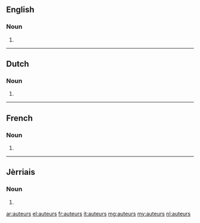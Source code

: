 ==English==

===Noun===
{{head|en|plural}}

# {{plural of|auteur|lang=en}}

----

==Dutch==

===Noun===
{{head|nl}}

# {{nl-noun form of|pl|auteur}}

----

==French==

===Noun===
{{head|fr|plural}}

# {{plural of|auteur|lang=fr}}

----

==Jèrriais==

===Noun===
{{head|roa-jer|plural}}

# {{plural of|auteu|lang=roa-jer}}

[[ar:auteurs]]
[[el:auteurs]]
[[fr:auteurs]]
[[it:auteurs]]
[[mg:auteurs]]
[[my:auteurs]]
[[nl:auteurs]]